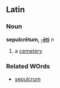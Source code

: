 ==Latin==
===Noun===
'''sepulcrētum, [[Wiktionary Appendix:Latin second declension|-ēti]]''' ''n''

#a [[cemetery]]
===Related WOrds===
*[[sepulcrum]]